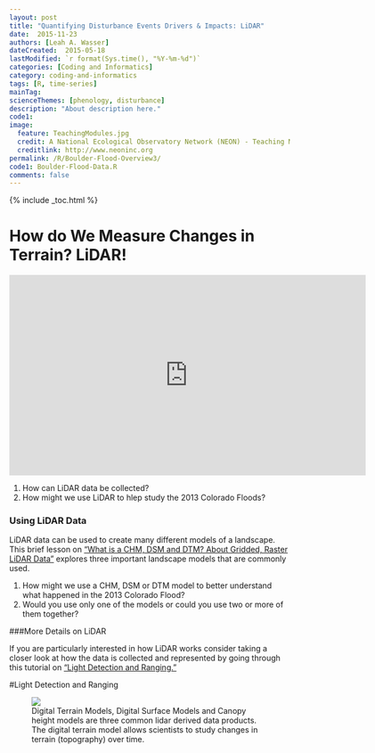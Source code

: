 ```yaml
---
layout: post
title: "Quantifying Disturbance Events Drivers & Impacts: LiDAR"
date:  2015-11-23
authors: [Leah A. Wasser]
dateCreated:  2015-05-18
lastModified: `r format(Sys.time(), "%Y-%m-%d")`
categories: [Coding and Informatics]
category: coding-and-informatics
tags: [R, time-series]
mainTag:
scienceThemes: [phenology, disturbance]
description: "About description here."
code1:
image:
  feature: TeachingModules.jpg
  credit: A National Ecological Observatory Network (NEON) - Teaching Module
  creditlink: http://www.neoninc.org
permalink: /R/Boulder-Flood-Overview3/
code1: Boulder-Flood-Data.R
comments: false
---
```


{% include _toc.html %}

 

# How do We Measure Changes in Terrain? LiDAR!

<iframe width="640" height="360" src="https://www.youtube.com/embed/EYbhNSUnIdU" frameborder="0" allowfullscreen></iframe>

1. How can LiDAR data be collected?  
2. How might we use LiDAR to hlep study the 2013 Colorado Floods?

### Using LiDAR Data

LiDAR data can be used to create many different models of a landscape.  This
brief lesson on 
<a href="http://neondataskills.org/remote-sensing/2_LiDAR-Data-Concepts_Activity2/" target="_blank">
"What is a CHM, DSM and DTM? About Gridded, Raster LiDAR Data"</a> explores
three important landscape models that are commonly used.  

1. How might we use a CHM, DSM or DTM model to better understand what happened
in the 2013 Colorado Flood? 
2. Would you use only one of the models or could you use two or more of them
together?

###More Details on LiDAR

If you are particularly interested in how LiDAR works consider taking a closer
look at how the data is collected and represented by going through this tutorial
on <a href="http://neondataskills.org/remote-sensing/1_About-LiDAR-Data-Light-Detection-and-Ranging_Activity1/" target="_blank"> "Light Detection and Ranging."</a> 



#Light Detection and Ranging

<figure>

<img src="http://data-lessons.github.io/NEON-R-Spatial-Raster/images/raster_timeseries/lidarTree-height.png">
<figcaption>Digital Terrain Models, Digital Surface Models and Canopy height
models are three common lidar derived data products. The digital terrain model
allows scientists to study changes in terrain (topography) over time.
</figcaption>
</figure>


